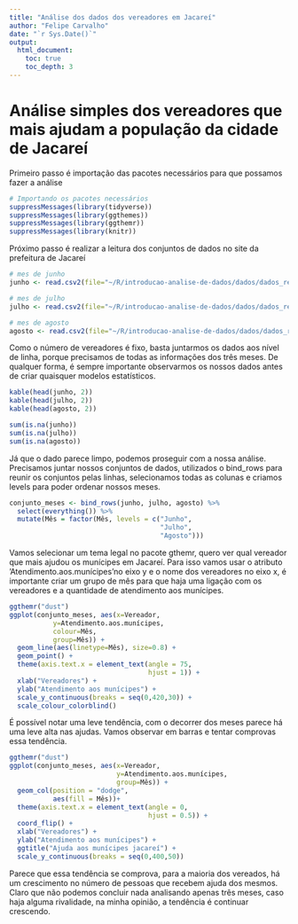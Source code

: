 ```yaml
---
title: "Análise dos dados dos vereadores em Jacareí"
author: "Felipe Carvalho"
date: "`r Sys.Date()`"
output:
  html_document:
    toc: true
    toc_depth: 3
---
```


# Análise simples dos vereadores que mais ajudam a população da cidade de Jacareí

Primeiro passo é importação das pacotes necessários para que possamos fazer a análise
```r
# Importando os pacotes necessários
suppressMessages(library(tidyverse))
suppressMessages(library(ggthemes))
suppressMessages(library(ggthemr))
suppressMessages(library(knitr))
```


Próximo passo é realizar a leitura dos conjuntos de dados no site da prefeitura de Jacareí
```r
# mes de junho
junho <- read.csv2(file="~/R/introducao-analise-de-dados/dados/dados_remuneracao_vereadores-jacarei/jac_junho_2018.csv", sep=",", stringsAsFactors = FALSE)

# mes de julho
julho <- read.csv2(file="~/R/introducao-analise-de-dados/dados/dados_remuneracao_vereadores-jacarei/jac_julho_2018.csv", sep=",", stringsAsFactors = FALSE)

# mes de agosto
agosto <- read.csv2(file="~/R/introducao-analise-de-dados/dados/dados_remuneracao_vereadores-jacarei/jac_agosto_2018.csv", sep=",", stringsAsFactors = FALSE)

```

Como o número de vereadores é fixo, basta juntarmos os dados aos nível de linha, porque precisamos de todas as informações dos três meses. De qualquer forma, é sempre importante observarmos os nossos dados antes de criar quaisquer modelos estatísticos.
```r
kable(head(junho, 2))
kable(head(julho, 2))
kable(head(agosto, 2))

sum(is.na(junho))
sum(is.na(julho))
sum(is.na(agosto))
```


Já que o dado parece limpo, podemos proseguir com a nossa análise. Precisamos juntar nossos conjuntos de dados, utilizados o bind_rows para reunir os conjuntos pelas linhas, selecionamos todas as colunas e criamos levels para poder ordenar nossos meses.
```r
conjunto_meses <- bind_rows(junho, julho, agosto) %>%
  select(everything()) %>%
  mutate(Mês = factor(Mês, levels = c("Junho",
                                      "Julho",
                                      "Agosto")))

```

Vamos selecionar um tema legal no pacote gthemr, quero ver qual vereador que mais ajudou os munícipes em Jacareí. Para isso vamos usar o atributo 'Atendimento.aos.munícipes'no eixo y e o nome dos vereadores no eixo x, é importante criar um grupo de mês para que haja uma ligação com os vereadores e a quantidade de atendimento aos munícipes.

```r
ggthemr("dust")
ggplot(conjunto_meses, aes(x=Vereador,
           y=Atendimento.aos.munícipes,
           colour=Mês,
           group=Mês)) +
  geom_line(aes(linetype=Mês), size=0.8) +
  geom_point() +
  theme(axis.text.x = element_text(angle = 75,
                                   hjust = 1)) +
  xlab("Vereadores") +
  ylab("Atendimento aos munícipes") +
  scale_y_continuous(breaks = seq(0,420,30)) +
  scale_colour_colorblind()

```


É possível notar uma leve tendência, com o decorrer dos meses parece há uma leve alta nas ajudas. Vamos observar em barras e tentar comprovas essa tendência.
```r
ggthemr("dust")
ggplot(conjunto_meses, aes(x=Vereador,
                           y=Atendimento.aos.munícipes,
                           group=Mês)) +
  geom_col(position = "dodge",
           aes(fill = Mês))+
  theme(axis.text.x = element_text(angle = 0,
                                   hjust = 0.5)) +
  coord_flip() +
  xlab("Vereadores") +
  ylab("Atendimento aos munícipes") +
  ggtitle("Ajuda aos munícipes jacareí") +
  scale_y_continuous(breaks = seq(0,400,50))

```

Parece que essa tendência se comprova, para a maioria dos vereados, há um crescimento no número de pessoas que recebem ajuda dos mesmos. Claro que não podemos concluir nada analisando apenas três meses, caso haja alguma rivalidade, na minha opinião, a tendência é continuar crescendo.
